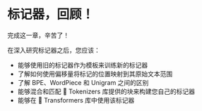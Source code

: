 # 标记器，回顾！

完成这一章，辛苦了！

在深入研究标记器之后，您应该：

- 能够使用旧的标记器作为模板来训练新的标记器
- 了解如何使用偏移量将标记的位置映射到其原始文本范围
- 了解 BPE、WordPiece 和 Unigram 之间的区别
- 能够混合和匹配 🤗 Tokenizers 库提供的块来构建您自己的标记器
- 能够在 🤗 Transformers 库中使用该标记器